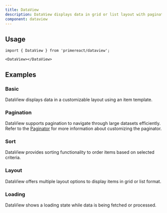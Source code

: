 ```yaml
---
title: DataView
description: DataView displays data in grid or list layout with pagination and sorting features.
component: dataview
---
```


## Usage

```tsx
import { DataView } from 'primereact/dataview';
```

```tsx
<DataView></DataView>
```

## Examples

### Basic

DataView displays data in a customizable layout using an item template.

<DocDemoViewer name="dataview:basic-demo" />

### Pagination

DataView supports pagination to navigate through large datasets efficiently. Refer to the [Paginator](https://v11.primereact.org/docs/components/paginator) for more information about customizing the paginator.

<DocDemoViewer name="dataview:pagination-demo" />

### Sort

DataView provides sorting functionality to order items based on selected criteria.

<DocDemoViewer name="dataview:sort-demo" />

### Layout

DataView offers multiple layout options to display items in grid or list format.

<DocDemoViewer name="dataview:layout-demo" />

### Loading

DataView shows a loading state while data is being fetched or processed.

<DocDemoViewer name="dataview:loading-demo" />
